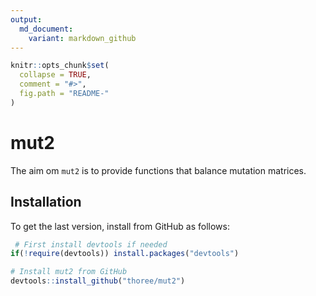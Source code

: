 ---
output:
  md_document:
    variant: markdown_github
---

<!-- README.md is generated from README.Rmd. Please edit that file -->

```{r, echo = FALSE}
knitr::opts_chunk$set(
  collapse = TRUE,
  comment = "#>",
  fig.path = "README-"
)
```

# mut2

The aim om `mut2` is to provide functions that balance mutation matrices.


## Installation

To get the last version, install from GitHub as follows:

```{r, eval = FALSE}
 # First install devtools if needed
if(!require(devtools)) install.packages("devtools")

# Install mut2 from GitHub
devtools::install_github("thoree/mut2")
```

